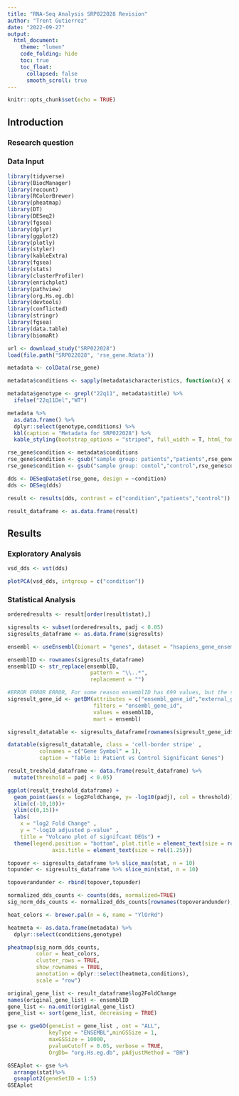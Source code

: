 ```yaml
---
title: "RNA-Seq Analysis SRP022028 Revision"
author: "Trent Gutierrez"
date: "2022-09-27"
output: 
  html_document:
    theme: "lumen"
    code_folding: hide
    toc: true
    toc_float: 
      collapsed: false
      smooth_scroll: true
---
```


```r
knitr::opts_chunk$set(echo = TRUE)
```


## Introduction

### Research question



### Data Input

```r
library(tidyverse)
library(BiocManager)
library(recount)
library(RColorBrewer)
library(pheatmap)
library(DT)
library(DESeq2)
library(fgsea)
library(dplyr)
library(ggplot2)
library(plotly)
library(styler)
library(kableExtra)
library(fgsea)
library(stats)
library(clusterProfiler)
library(enrichplot)
library(pathview)
library(org.Hs.eg.db)
library(devtools)
library(conflicted)
library(stringr)
library(fgsea)
library(data.table)
library(biomaRt)
```



```r
url <- download_study("SRP022028") 
load(file.path("SRP022028", 'rse_gene.Rdata'))
```



```r
metadata <- colData(rse_gene)

metadata$conditions <- sapply(metadata$characteristics, function(x){ x[1]})

metadata$genotype <- grepl("22q11", metadata$title) %>%
  ifelse("22q11Del","WT")
```


```r
metadata %>% 
  as.data.frame() %>%
  dplyr::select(genotype,conditions) %>%
  kbl(caption = "Metadata for SRP022028") %>%
  kable_styling(bootstrap_options = "striped", full_width = T, html_font = "Cambria")
```

```r
rse_gene$condition <- metadata$conditions 
rse_gene$condition <- gsub("sample group: patients","patients",rse_gene$condition)
rse_gene$condition <- gsub("sample group: contol","control",rse_gene$condition)

dds <- DESeqDataSet(rse_gene, design = ~condition)
dds <- DESeq(dds)
```

```r
result <- results(dds, contrast = c("condition","patients","control"))

result_dataframe <- as.data.frame(result)
```



## Results

### Exploratory Analysis 

```r
vsd_dds <- vst(dds)

plotPCA(vsd_dds, intgroup = c("condition"))
```




### Statistical Analysis 




```r
orderedresults <- result[order(result$stat),]

sigresults <- subset(orderedresults, padj < 0.05)
sigresults_dataframe <- as.data.frame(sigresults)

```


```r


ensembl <- useEnsembl(biomart = "genes", dataset = "hsapiens_gene_ensembl")

ensemblID <- rownames(sigresults_dataframe)
ensemblID <- str_replace(ensemblID,
                          pattern = "\\..*", 
                          replacement = "")

#ERROR ERROR ERROR, For some reason ensemblID has 699 values, but the sigresult_gene_id returns 689 values, and some genes don't have a gene name associated. 
sigresult_gene_id <- getBM(attributes = c("ensembl_gene_id","external_gene_name"),
                           filters = "ensembl_gene_id",
                           values = ensemblID,
                           mart = ensembl)

sigresult_datatable <- sigresults_dataframe[rownames(sigresult_gene_id$external_gene_name),]

```


```r
datatable(sigresult_datatable, class = 'cell-border stripe' , 
          colnames = c("Gene Symbol" = 1), 
          caption = "Table 1: Patient vs Control Significant Genes")
```





```r
result_treshold_dataframe <- data.frame(result_dataframe) %>%
  mutate(threshold = padj < 0.05)

ggplot(result_treshold_dataframe) + 
  geom_point(aes(x = log2FoldChange, y= -log10(padj), col = threshold)) + 
  xlim(c(-10,10))+
  ylim(c(0,15))+
  labs(
    x = "log2 Fold Change" , 
    y = "-log10 adjusted p-value" , 
    title = "Volcano plot of signifcant DEGs") +
  theme(legend.position = "bottom", plot.title = element_text(size = rel(1.5), hjust = 0.5), 
              axis.title = element_text(size = rel(1.25)))
```



```r

topover <- sigresults_dataframe %>% slice_max(stat, n = 10)
topunder <- sigresults_dataframe %>% slice_min(stat, n = 10)

topoverandunder <- rbind(topover,topunder) 

normalized_dds_counts <- counts(dds, normalized=TRUE)
sig_norm_dds_counts <- normalized_dds_counts[rownames(topoverandunder), ]

heat_colors <- brewer.pal(n = 6, name = "YlOrRd")

heatmeta <- as.data.frame(metadata) %>%
  dplyr::select(conditions,genotype)

pheatmap(sig_norm_dds_counts, 
         color = heat_colors, 
         cluster_rows = TRUE, 
         show_rownames = TRUE,
         annotation = dplyr::select(heatmeta,conditions), 
         scale = "row")
```

```r

original_gene_list <- result_dataframe$log2FoldChange
names(original_gene_list) <- ensemblID
gene_list <- na.omit(original_gene_list)
gene_list <- sort(gene_list, decreasing = TRUE)

```



```r
gse <- gseGO(geneList = gene_list , ont = "ALL",
             keyType = "ENSEMBL",minGSSize = 1, 
             maxGSSize = 10000, 
             pvalueCutoff = 0.05, verbose = TRUE,
             OrgDb= "org.Hs.eg.db", pAdjustMethod = "BH")
```


```r
GSEAplot <- gse %>%
  arrange(stat)%>%
  gseaplot2(geneSetID = 1:5)
GSEAplot
```






